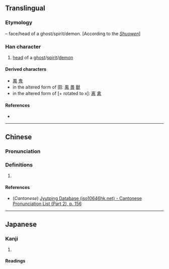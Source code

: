 {{also|田|由|甲|申}}
{{character info}}
==Translingual==

===Etymology===
{{liushu|p}} – face/head of a ghost/spirit/demon. [According to the ''[[w:Shuowen Jiezi|Shuowen]]'']

===Han character===
{{Han char|rn=102|rad=田|as=01|sn=6|four=|canj=HW|ids=⿱丿田}}

# [[head]] of a [[ghost]]/[[spirit]]/[[demon]]

====Derived characters====
* [[禺]] [[鬼]]
* in the altered form of 田: [[禺]] [[畏]] [[獸]]
* in the altered form of [+ rotated to x]: [[离]] [[禽]]

====References====
* {{Han ref|kx=0759.010|dkj=21728|dj=1169.010|hdz=42528.040|uh=7536|ud=30006}}

----

==Chinese==
{{zh-forms}}

===Pronunciation===
{{zh-pron
|m=fú
|c=fat6
|mn=hùi/hut
|mc=y
|oc=y
|ma=
|cat=n
}}
===Definitions===
{{zh-hanzi}}

# {{rfdef|zh}}
====References====
* (''Cantonese'') [http://www.iso10646hk.net/jp/document/download.jsp Jyutping Database (iso10646hk.net) - Cantonese Pronunciation List (Part 2), p. 156]

----

==Japanese==

===Kanji===
{{ja-kanji|grade=|rs=田01}}

# {{rfdef|ja|sort=田01}}

====Readings====
{{ja-readings
|goon=ふち
|kanon=ふつ
|kanyoon=ひ
|kun=
|nanori=}}